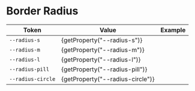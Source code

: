 
<Meta title="Tokens/Border Radius" />

# Border Radius

<table>
  <thead>
    <tr>
      <th>Token</th>
      <th>Value</th>
      <th>Example</th>
    </tr>
  </thead>
  <tbody>
    <tr>
      <td>
        <code>--radius-s</code>
      </td>
      <td>{getProperty("--radius-s")}</td>
      <td>
        <div
          class="rounded-demo"
          style={{
            backgroundColor: "var(--color-primary)",
            width: "var(--space-xl)",
            height: "var(--space-xl)",
            borderRadius: "var(--radius-s)",
          }}
        ></div>
      </td>
    </tr>
    <tr>
      <td>
        <code>--radius-m</code>
      </td>
      <td>{getProperty("--radius-m")}</td>
      <td>
        <div
          class="rounded-demo"
          style={{
            backgroundColor: "var(--color-primary)",
            width: "var(--space-xl)",
            height: "var(--space-xl)",
            borderRadius: "var(--radius-m)",
          }}
        ></div>
      </td>
    </tr>
    <tr>
      <td>
        <code>--radius-l</code>
      </td>
      <td>{getProperty("--radius-l")}</td>
      <td>
        <div
          class="rounded-demo"
          style={{
            backgroundColor: "var(--color-primary)",
            width: "var(--space-xl)",
            height: "var(--space-xl)",
            borderRadius: "var(--radius-l)",
          }}
        ></div>
      </td>
    </tr>
    <tr>
      <td>
        <code>--radius-pill</code>
      </td>
      <td>{getProperty("--radius-pill")}</td>
      <td>
        <div
          class="rounded-demo"
          style={{
            backgroundColor: "var(--color-primary)",
            width: "var(--space-2xl)",
            height: "var(--space-l)",
            borderRadius: "var(--radius-pill)",
          }}
        ></div>
      </td>
    </tr>
    <tr>
      <td>
        <code>--radius-circle</code>
      </td>
      <td>{getProperty("--radius-circle")}</td>
      <td>
        <div
          class="rounded-demo"
          style={{
            backgroundColor: "var(--color-primary)",
            width: "var(--space-xl)",
            height: "var(--space-xl)",
            borderRadius: "var(--radius-circle)",
          }}
        ></div>
      </td>
    </tr>
  </tbody>
</table>
